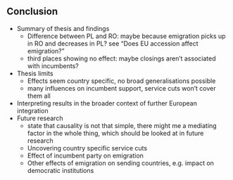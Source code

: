## Conclusion
- Summary of thesis and findings
  - Difference between PL and RO: maybe because emigration picks up in RO and decreases in PL? see "Does EU accession affect emigration?" 
  - third places showing no effect: maybe closings aren’t associated with incumbents?
- Thesis limits
	- Effects seem country specific, no broad generalisations possible
	- many influences on incumbent support, service cuts won’t cover them all
- Interpreting results in the broader context of further European integration
- Future research
	- state that causality is not that simple, there might me a mediating factor in the whole thing, which should be looked at in future research
	- Uncovering country specific service cuts
	- Effect of incumbent party on emigration
	- Other effects of emigration on sending countries, e.g. impact on democratic institutions
